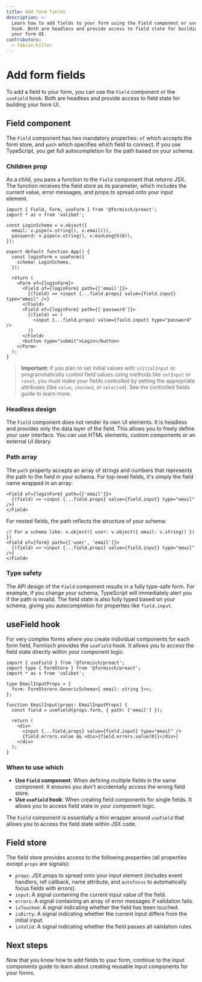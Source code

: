 ```yaml
---
title: Add form fields
description: >-
  Learn how to add fields to your form using the Field component or useField
  hook. Both are headless and provide access to field state for building
  your form UI.
contributors:
  - fabian-hiller
---
```



# Add form fields

To add a field to your form, you can use the <Link href="/preact/api/Field/">`Field`</Link> component or the <Link href="/preact/api/useField/">`useField`</Link> hook. Both are headless and provide access to field state for building your form UI.

## Field component

The <Link href="/preact/api/Field/">`Field`</Link> component has two mandatory properties: `of` which accepts the form store, and `path` which specifies which field to connect. If you use TypeScript, you get full autocompletion for the path based on your schema.

### Children prop

As a child, you pass a function to the <Link href="/preact/api/Field/">`Field`</Link> component that returns JSX. The function receives the field store as its parameter, which includes the current value, error messages, and props to spread onto your input element.

```tsx
import { Field, Form, useForm } from '@formisch/preact';
import * as v from 'valibot';

const LoginSchema = v.object({
  email: v.pipe(v.string(), v.email()),
  password: v.pipe(v.string(), v.minLength(8)),
});

export default function App() {
  const loginForm = useForm({
    schema: LoginSchema,
  });

  return (
    <Form of={loginForm}>
      <Field of={loginForm} path={['email']}>
        {(field) => <input {...field.props} value={field.input} type="email" />}
      </Field>
      <Field of={loginForm} path={['password']}>
        {(field) => (
          <input {...field.props} value={field.input} type="password" />
        )}
      </Field>
      <button type="submit">Login</button>
    </Form>
  );
}
```

> **Important:** If you plan to set initial values with `initialInput` or programmatically control field values using methods like <Link href="/methods/api/setInput/">`setInput`</Link> or <Link href="/methods/api/reset/">`reset`</Link>, you must make your fields controlled by setting the appropriate attributes (like `value`, `checked`, or `selected`). See the <Link href="/preact/guides/controlled-fields/">controlled fields</Link> guide to learn more.

### Headless design

The <Link href="/preact/api/Field/">`Field`</Link> component does not render its own UI elements. It is headless and provides only the data layer of the field. This allows you to freely define your user interface. You can use HTML elements, custom components or an external UI library.

### Path array

The `path` property accepts an array of strings and numbers that represents the path to the field in your schema. For top-level fields, it's simply the field name wrapped in an array:

```tsx
<Field of={loginForm} path={['email']}>
  {(field) => <input {...field.props} value={field.input} type="email" />}
</Field>
```

For nested fields, the path reflects the structure of your schema:

```tsx
// For a schema like: v.object({ user: v.object({ email: v.string() }) })
<Field of={form} path={['user', 'email']}>
  {(field) => <input {...field.props} value={field.input} type="email" />}
</Field>
```

### Type safety

The API design of the <Link href="/preact/api/Field/">`Field`</Link> component results in a fully type-safe form. For example, if you change your schema, TypeScript will immediately alert you if the path is invalid. The field state is also fully typed based on your schema, giving you autocompletion for properties like `field.input`.

## useField hook

For very complex forms where you create individual components for each form field, Formisch provides the <Link href="/preact/api/useField/">`useField`</Link> hook. It allows you to access the field state directly within your component logic.

```tsx
import { useField } from '@formisch/preact';
import type { FormStore } from '@formisch/preact';
import * as v from 'valibot';

type EmailInputProps = {
  form: FormStore<v.GenericSchema<{ email: string }>>;
};

function EmailInput(props: EmailInputProps) {
  const field = useField(props.form, { path: ['email'] });

  return (
    <div>
      <input {...field.props} value={field.input} type="email" />
      {field.errors.value && <div>{field.errors.value[0]}</div>}
    </div>
  );
}
```

### When to use which

- **Use `Field` component**: When defining multiple fields in the same component. It ensures you don't accidentally access the wrong field store.
- **Use `useField` hook**: When creating field components for single fields. It allows you to access field state in your component logic.

The <Link href="/preact/api/Field/">`Field`</Link> component is essentially a thin wrapper around <Link href="/preact/api/useField/">`useField`</Link> that allows you to access the field state within JSX code.

## Field store

The field store provides access to the following properties (all properties except `props` are signals):

- `props`: JSX props to spread onto your input element (includes event handlers, ref callback, name attribute, and `autofocus` to automatically focus fields with errors).
- `input`: A signal containing the current input value of the field.
- `errors`: A signal containing an array of error messages if validation fails.
- `isTouched`: A signal indicating whether the field has been touched.
- `isDirty`: A signal indicating whether the current input differs from the initial input.
- `isValid`: A signal indicating whether the field passes all validation rules.

## Next steps

Now that you know how to add fields to your form, continue to the <Link href="/preact/guides/input-components/">input components</Link> guide to learn about creating reusable input components for your forms.
